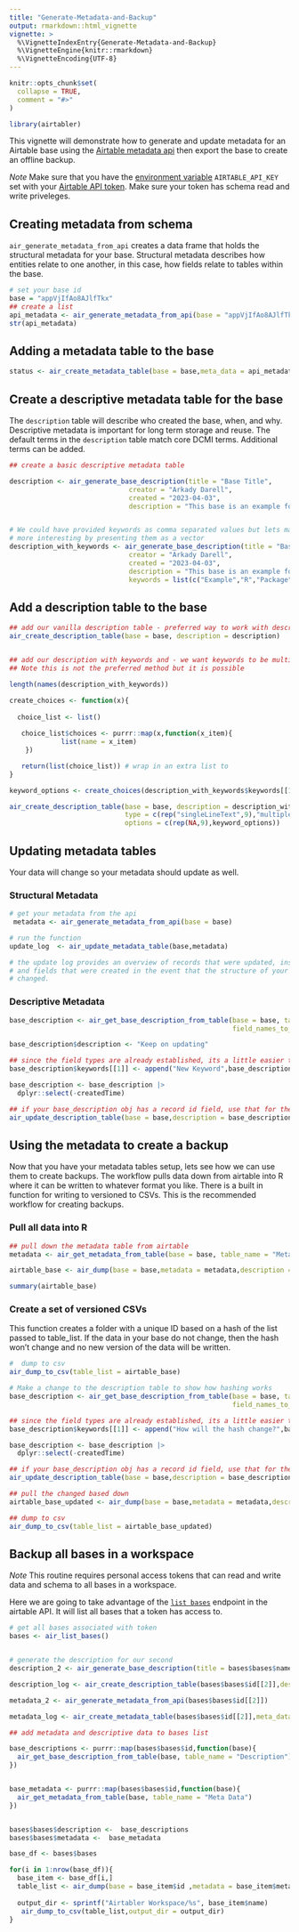 ```yaml
---
title: "Generate-Metadata-and-Backup"
output: rmarkdown::html_vignette
vignette: >
  %\VignetteIndexEntry{Generate-Metadata-and-Backup}
  %\VignetteEngine{knitr::rmarkdown}
  %\VignetteEncoding{UTF-8}
---
```


```r
knitr::opts_chunk$set(
  collapse = TRUE,
  comment = "#>"
)
```

```r
library(airtabler)
```

This vignette will demonstrate how to generate and update metadata for an Airtable
base using the [Airtable metadata api](https://airtable.com/developers/web/api/get-base-schema) then export the base to create an offline backup.  

*Note* Make sure that you have the [environment variable](https://github.com/gaborcsardi/dotenv) `AIRTABLE_API_KEY` set with your [Airtable API token](https://airtable.com/create/tokens). Make sure your token has schema read and write priveleges. 

## Creating metadata from schema 

`air_generate_metadata_from_api` creates a data frame that holds the structural metadata for your base. Structural metadata describes how entities relate to one another, in this case, how fields relate to tables within the base. 


```r
# set your base id
base = "appVjIfAo8AJlfTkx"
## create a list
api_metadata <- air_generate_metadata_from_api(base = "appVjIfAo8AJlfTkx")
str(api_metadata)
```

## Adding a metadata table to the base

```r
status <- air_create_metadata_table(base = base,meta_data = api_metadata)
```

## Create a descriptive metadata table for the base

The `description` table will describe who created the base, when, and why.
Descriptive metadata is important for long term storage and reuse. The default
terms in the `description` table match core DCMI terms. Additional terms can be
added.

```r
## create a basic descriptive metadata table

description <- air_generate_base_description(title = "Base Title",
                              creator = "Arkady Darell",
                              created = "2023-04-03",
                              description = "This base is an example for airtabler")


# We could have provided keywords as comma separated values but lets make things 
# more interesting by presenting them as a vector
description_with_keywords <- air_generate_base_description(title = "Base Title",
                              creator = "Arkady Darell",
                              created = "2023-04-03",
                              description = "This base is an example for airtabler",
                              keywords = list(c("Example","R","Package","Airtable")))

```

## Add a description table to the base

```r

## add our vanilla description table - preferred way to work with description data
air_create_description_table(base = base, description = description)


## add our description with keywords and - we want keywords to be multiple select
## Note this is not the preferred method but it is possible

length(names(description_with_keywords))

create_choices <- function(x){
  
  choice_list <- list()
  
   choice_list$choices <- purrr::map(x,function(x_item){
             list(name = x_item)
    })

   return(list(choice_list)) # wrap in an extra list to 
}

keyword_options <- create_choices(description_with_keywords$keywords[[1]])

air_create_description_table(base = base, description = description_with_keywords,
                             type = c(rep("singleLineText",9),"multipleSelects"),
                             options = c(rep(NA,9),keyword_options))


```

## Updating metadata tables

Your data will change so your metadata should update as well.

### Structural Metadata
```r

# get your metadata from the api
 metadata <- air_generate_metadata_from_api(base = base)

# run the function
update_log  <- air_update_metadata_table(base,metadata)

# the update log provides an overview of records that were updated, inserted, or deleted
# and fields that were created in the event that the structure of your metadata table 
# changed.

```

### Descriptive Metadata



```r

base_description <- air_get_base_description_from_table(base = base, table_name = "Description",
                                                        field_names_to_snakecase = FALSE)

base_description$description <- "Keep on updating"

## since the field types are already established, its a little easier to add multipleSelect keywords
base_description$keywords[[1]] <- append("New Keyword",base_description$keywords[[1]])

base_description <- base_description |> 
  dplyr::select(-createdTime)

## if your base_description obj has a record id field, use that for the join. Default is title
air_update_description_table(base = base,description = base_description, table_name = "Description",join_field = "id")

```


## Using the metadata to create a backup

Now that you have your metadata tables setup, lets see how we can use them to
create backups. The workflow pulls data down from airtable into R where it can
be written to whatever format you like. There is a built in function for writing
to versioned to CSVs. This is the recommended workflow for creating backups.

### Pull all data into R 

```r

## pull down the metadata table from airtable 
metadata <- air_get_metadata_from_table(base = base, table_name = "Meta Data",add_id_field = FALSE)

airtable_base <- air_dump(base = base,metadata = metadata,description = base_description)

summary(airtable_base)

```

### Create a set of versioned CSVs

This function creates a folder with a unique ID based on a hash of the list
passed to table_list. If the data in your base do not change, then the hash
won't change and no new version of the data will be written. 

```r

#  dump to csv
air_dump_to_csv(table_list = airtable_base)

# Make a change to the description table to show how hashing works
base_description <- air_get_base_description_from_table(base = base, table_name = "Description",
                                                        field_names_to_snakecase = FALSE)

## since the field types are already established, its a little easier to add multipleSelect keywords
base_description$keywords[[1]] <- append("How will the hash change?",base_description$keywords[[1]])

base_description <- base_description |> 
  dplyr::select(-createdTime)

## if your base_description obj has a record id field, use that for the join. Default is title
air_update_description_table(base = base,description = base_description, table_name = "Description",join_field = "id")

## pull the changed based down
airtable_base_updated <- air_dump(base = base,metadata = metadata,description = base_description)

## dump to csv
air_dump_to_csv(table_list = airtable_base_updated)
```

## Backup all bases in a workspace

*Note* This routine requires personal access tokens that can read and write 
data and schema to all bases in a workspace. 

Here we are going to take advantage of the [`list bases`](https://airtable.com/developers/web/api/list-bases) 
endpoint in the airtable API. It will list all bases that a token has access to.

```r

# get all bases associated with token
bases <- air_list_bases()


# generate the description for our second
description_2 <- air_generate_base_description(title = bases$bases$name[[2]],creator = "Arkady Darell",created = Sys.Date(),description = "A base to demo bulk backups")

description_log <- air_create_description_table(bases$bases$id[[2]],description = description_2)

metadata_2 <- air_generate_metadata_from_api(bases$bases$id[[2]])

metadata_log <- air_create_metadata_table(bases$bases$id[[2]],meta_data = metadata_2)

## add metadata and descriptive data to bases list

base_descriptions <- purrr::map(bases$bases$id,function(base){
  air_get_base_description_from_table(base, table_name = "Description")
})


base_metadata <- purrr::map(bases$bases$id,function(base){
  air_get_metadata_from_table(base, table_name = "Meta Data")
})


bases$bases$description <-  base_descriptions
bases$bases$metadata <-  base_metadata

base_df <- bases$bases

for(i in 1:nrow(base_df)){
  base_item <- base_df[i,]
  table_list <- air_dump(base = base_item$id ,metadata = base_item$metadata[[1]],description = base_item$description[[1]])
 
  output_dir <- sprintf("Airtabler Workspace/%s", base_item$name)
   air_dump_to_csv(table_list,output_dir = output_dir)
}


```
